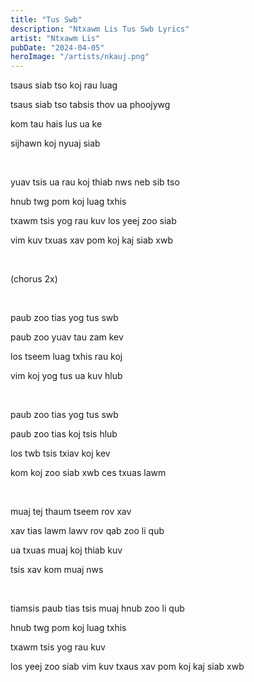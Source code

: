 ```yaml
---
title: "Tus Swb"
description: "Ntxawm Lis Tus Swb Lyrics"
artist: "Ntxawm Lis"
pubDate: "2024-04-05"
heroImage: "/artists/nkauj.png"
---
```


tsaus siab tso koj rau luag

tsaus siab tso tabsis thov ua phoojywg

kom tau hais lus ua ke

sijhawn koj nyuaj siab

<br />

yuav tsis ua rau koj thiab nws neb sib tso

hnub twg pom koj luag txhis

txawm tsis yog rau kuv los yeej zoo siab

vim kuv txuas xav pom koj kaj siab xwb

<br />

(chorus 2x)

<br />

paub zoo tias yog tus swb

paub zoo yuav tau zam kev

los tseem luag txhis rau koj

vim koj yog tus ua kuv hlub

<br />

paub zoo tias yog tus swb

paub zoo tias koj tsis hlub

los twb tsis txiav koj kev

kom koj zoo siab xwb ces txuas lawm

<br />

muaj tej thaum tseem rov xav

xav tias lawm lawv rov qab zoo li qub

ua txuas muaj koj thiab kuv

tsis xav kom muaj nws

<br />

tiamsis paub tias tsis muaj hnub zoo li qub

hnub twg pom koj luag txhis

txawm tsis yog rau kuv

los yeej zoo siab vim kuv txaus xav pom koj kaj siab xwb
